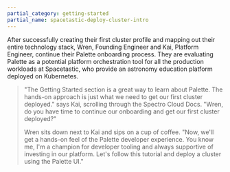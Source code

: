 ```yaml
---
partial_category: getting-started
partial_name: spacetastic-deploy-cluster-intro
---
```


After successfully creating their first cluster profile and mapping out their entire technology stack, Wren, Founding
Engineer and Kai, Platform Engineer, continue their Palette onboarding process. They are evaluating Palette as a
potential platform orchestration tool for all the production workloads at Spacetastic, who provide an astronomy
education platform deployed on Kubernetes.

> "The Getting Started section is a great way to learn about Palette. The hands-on approach is just what we need to get
> our first cluster deployed." says Kai, scrolling through the Spectro Cloud Docs. "Wren, do you have time to continue
> our onboarding and get our first cluster deployed?"
>
> Wren sits down next to Kai and sips on a cup of coffee. "Now, we'll get a hands-on feel of the Palette developer
> experience. You know me, I'm a champion for developer tooling and always supportive of investing in our platform.
> Let's follow this tutorial and deploy a cluster using the Palette UI."